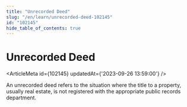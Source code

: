 ```yaml
---
title: "Unrecorded Deed"
slug: "/en/learn/unrecorded-deed-102145"
id: "102145"
hide_table_of_contents: true
---
```



# Unrecorded Deed

<ArticleMeta id={102145} updatedAt={'2023-09-26 13:59:00'} />
<div className='border-solid border-b border-t-0 my-4 border-[var(--ifm-color-gray-300)]' />

An unrecorded deed refers to the situation where the title to a property, usually real estate, is not registered with the appropriate public records department.
